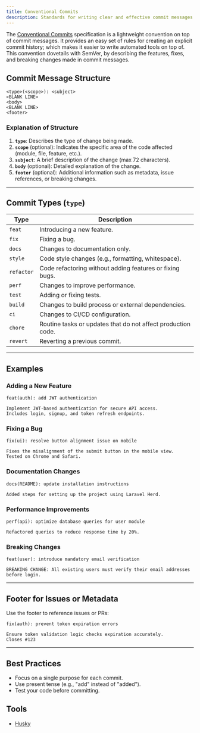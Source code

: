 ```yaml
---
title: Conventional Commits
description: Standards for writing clear and effective commit messages.
---
```



The [Conventional Commits](https://www.conventionalcommits.org/en/v1.0.0/) specification is a lightweight convention on top of commit messages. It provides an easy set of rules for creating an explicit commit history; which makes it easier to write automated tools on top of. This convention dovetails with SemVer, by describing the features, fixes, and breaking changes made in commit messages.

## Commit Message Structure
```
<type>(<scope>): <subject>
<BLANK LINE>
<body>
<BLANK LINE>
<footer>
```

### Explanation of Structure
1. **`type`**: Describes the type of change being made.
2. **`scope`** (optional): Indicates the specific area of the code affected (module, file, feature, etc.).
3. **`subject`**: A brief description of the change (max 72 characters).
4. **`body`** (optional): Detailed explanation of the change.
5. **`footer`** (optional): Additional information such as metadata, issue references, or breaking changes.

---

## Commit Types (`type`)

| **Type**      | **Description**                                          |
|---------------|----------------------------------------------------------|
| `feat`        | Introducing a new feature.                               |
| `fix`         | Fixing a bug.                                            |
| `docs`        | Changes to documentation only.                           |
| `style`       | Code style changes (e.g., formatting, whitespace).       |
| `refactor`    | Code refactoring without adding features or fixing bugs. |
| `perf`        | Changes to improve performance.                          |
| `test`        | Adding or fixing tests.                                  |
| `build`       | Changes to build process or external dependencies.       |
| `ci`          | Changes to CI/CD configuration.                          |
| `chore`       | Routine tasks or updates that do not affect production code. |
| `revert`      | Reverting a previous commit.                             |

---

## Examples

### Adding a New Feature
```
feat(auth): add JWT authentication

Implement JWT-based authentication for secure API access.
Includes login, signup, and token refresh endpoints.
```

### Fixing a Bug
```
fix(ui): resolve button alignment issue on mobile

Fixes the misalignment of the submit button in the mobile view.
Tested on Chrome and Safari.
```

### Documentation Changes
```
docs(README): update installation instructions

Added steps for setting up the project using Laravel Herd.
```

### Performance Improvements
```
perf(api): optimize database queries for user module

Refactored queries to reduce response time by 20%.
```

### Breaking Changes
```
feat(user): introduce mandatory email verification

BREAKING CHANGE: All existing users must verify their email addresses before login.
```

---

## Footer for Issues or Metadata
Use the footer to reference issues or PRs:
```
fix(auth): prevent token expiration errors

Ensure token validation logic checks expiration accurately.
Closes #123
```

---

## Best Practices
- Focus on a single purpose for each commit.
- Use present tense (e.g., "add" instead of "added").
- Test your code before committing.

## Tools
- [Husky](https://typicode.github.io/husky/)